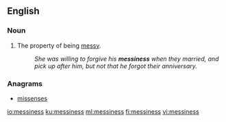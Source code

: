 ==English==

===Noun===
{{en-noun|~|es}}

# The property of being [[messy]].
#: ''She was willing to forgive his '''messiness''' when they married, and pick up after him, but not that he forgot their anniversary.''

===Anagrams===
* [[missenses#English|missenses]]

[[io:messiness]]
[[ku:messiness]]
[[ml:messiness]]
[[fi:messiness]]
[[vi:messiness]]